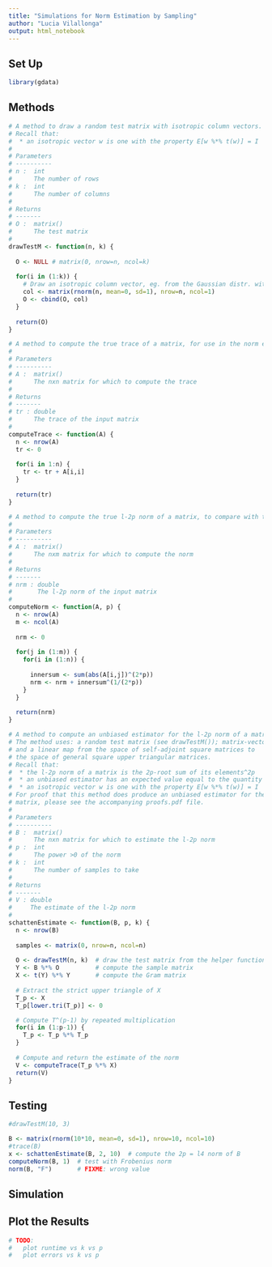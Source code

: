 ```yaml
---
title: "Simulations for Norm Estimation by Sampling"
author: "Lucia Vilallonga"
output: html_notebook
---
```


## Set Up
```r
library(gdata)
```

## Methods
```r
# A method to draw a random test matrix with isotropic column vectors.
# Recall that:
#  * an isotropic vector w is one with the property E[w %*% t(w)] = I
#
# Parameters
# ----------
# n :  int
#      The number of rows
# k :  int
#      The number of columns
#
# Returns
# -------
# O :  matrix()
#      The test matrix
#
drawTestM <- function(n, k) {
  
  O <- NULL # matrix(0, nrow=n, ncol=k)
  
  for(i in (1:k)) {
    # Draw an isotropic column vector, eg. from the Gaussian distr. with variance=1
    col <- matrix(rnorm(n, mean=0, sd=1), nrow=n, ncol=1)
    O <- cbind(O, col)
  }
  
  return(O)
}
```

```r
# A method to compute the true trace of a matrix, for use in the norm estimate.
#
# Parameters
# ----------
# A :  matrix()
#      The nxn matrix for which to compute the trace
#
# Returns
# -------
# tr : double
#      The trace of the input matrix
#
computeTrace <- function(A) {
  n <- nrow(A)
  tr <- 0
  
  for(i in 1:n) {
    tr <- tr + A[i,i]
  }
  
  return(tr)
}
```

```r
# A method to compute the true l-2p norm of a matrix, to compare with the estimate.
#
# Parameters
# ----------
# A :  matrix()
#      The nxm matrix for which to compute the norm
#
# Returns
# -------
# nrm : double
#       The l-2p norm of the input matrix   
#
computeNorm <- function(A, p) {
  n <- nrow(A)
  m <- ncol(A)
  
  nrm <- 0
  
  for(j in (1:m)) {
    for(i in (1:n)) {
      
      innersum <- sum(abs(A[i,j])^(2*p))
      nrm <- nrm + innersum^(1/(2*p))
    }
  }
  
  return(nrm)
}
```

```r
# A method to compute an unbiased estimator for the l-2p norm of a matrix.
# The method uses: a random test matrix (see drawTestM()); matrix-vector multiplication; 
# and a linear map from the space of self-adjoint square matrices to 
# the space of general square upper triangular matrices.
# Recall that:
#  * the l-2p norm of a matrix is the 2p-root sum of its elements^2p
#  * an unbiased estimator has an expected value equal to the quantity to be estimated
#  * an isotropic vector w is one with the property E[w %*% t(w)] = I
# For proof that this method does produce an unbiased estimator for the l-2p norm of a
# matrix, please see the accompanying proofs.pdf file.
#
# Parameters
# ----------
# B :  matrix()
#      The nxn matrix for which to estimate the l-2p norm
# p :  int
#      The power >0 of the norm
# k :  int
#      The number of samples to take
#
# Returns
# -------
# V : double
#     The estimate of the l-2p norm
#
schattenEstimate <- function(B, p, k) {
  n <- nrow(B)
  
  samples <- matrix(0, nrow=n, ncol=n)
  
  O <- drawTestM(n, k)  # draw the test matrix from the helper function
  Y <- B %*% O          # compute the sample matrix
  X <- t(Y) %*% Y       # compute the Gram matrix
  
  # Extract the strict upper triangle of X
  T_p <- X
  T_p[lower.tri(T_p)] <- 0

  # Compute T^(p-1) by repeated multiplication
  for(i in (1:p-1)) {
    T_p <- T_p %*% T_p
  }
  
  # Compute and return the estimate of the norm
  V <- computeTrace(T_p %*% X)  
  return(V)
}
```

## Testing
```r
#drawTestM(10, 3)

B <- matrix(rnorm(10*10, mean=0, sd=1), nrow=10, ncol=10)
#trace(B)
x <- schattenEstimate(B, 2, 10)  # compute the 2p = l4 norm of B
computeNorm(B, 1)  # test with Frobenius norm
norm(B, "F")       # FIXME: wrong value
```

## Simulation

## Plot the Results
```r
# TODO: 
#   plot runtime vs k vs p
#   plot errors vs k vs p
```